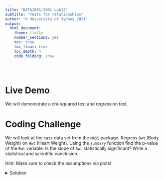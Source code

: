 ```yaml
---
title: "DATA1001/1901 Lab12"
subtitle: "Tests for relationships"
author: "© University of Sydney 2021"
output:
  html_document:
    theme: flatly
    number_sections: yes
    toc: true
    toc_float: true
    toc_depth: 4
    code_folding: show
---
```

<style>
h2 { /* Header 2 */
    font-size: 22px
}
</style>

<style>
h3 { /* Header 3 */
    font-size: 18px
}
</style>

<br>

# Live Demo

We will demonstrate a chi-squared test and regression test.

# Coding Challenge

We will look at the `cats` data set from the `MASS` package. Regress `Bwt` (Body Weight) on `Hwt` (Heart Weight). Using the `summary` function find the p-value of the `Bwt` variable.
Is the slope of `Bwt` statistically significant? Write a statistical and scientific conclusion.

Hint: Make sure to check the assumptions via plots!

<details><summary>Solution</summary>
```r
library(MASS)
library(tidyverse)

model = lm(Hwt ~ Bwt, data = cats)

# First check assumptions
plot(model, which = 1:2)
```


The plots show that the assumptions for a linear model are okay. The residuals are homoscedastic and normally distributed.

```r
summary(model)   # Gives us the p-value
```

</details>
